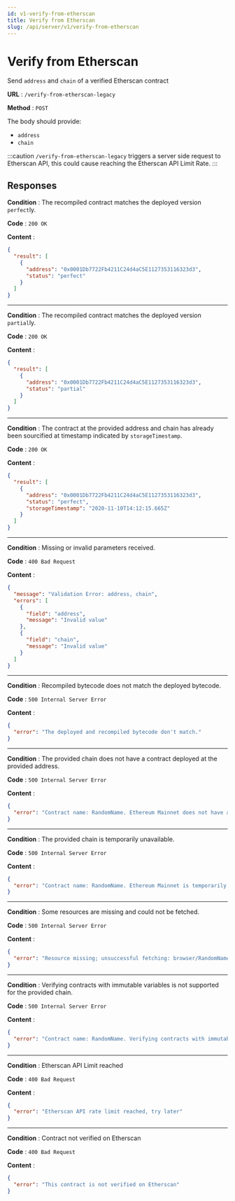 ```yaml
---
id: v1-verify-from-etherscan
title: Verify from Etherscan
slug: /api/server/v1/verify-from-etherscan
---
```



# Verify from Etherscan

Send `address` and `chain` of a verified Etherscan contract

**URL** : `/verify-from-etherscan-legacy`

**Method** : `POST`

The body should provide:
 * `address`
 * `chain`

:::caution
`/verify-from-etherscan-legacy` triggers a server side request to Etherscan API, this could cause reaching the Etherscan API Limit Rate.
:::

## Responses

**Condition** : The recompiled contract matches the deployed version `perfect`ly.

**Code** : `200 OK`

**Content** :

```json
{
  "result": [
    {
      "address": "0x0001Db7722Fb4211C24d4aC5E1127353116323d3",
      "status": "perfect"
    }
  ]
}
```

---
**Condition** : The recompiled contract matches the deployed version `partial`ly.

**Code** : `200 OK`

**Content** :

```json
{
  "result": [
    {
      "address": "0x0001Db7722Fb4211C24d4aC5E1127353116323d3",
      "status": "partial"
    }
  ]
}
```

---
**Condition** : The contract at the provided address and chain has already been sourcified at timestamp indicated by `storageTimestamp`.

**Code** : `200 OK`

**Content** :

```json
{
  "result": [
    {
      "address": "0x0001Db7722Fb4211C24d4aC5E1127353116323d3",
      "status": "perfect",
      "storageTimestamp": "2020-11-10T14:12:15.665Z"
    }
  ]
}
```

---
**Condition** : Missing or invalid parameters received.

**Code** : `400 Bad Request`

**Content** :

```json
{
  "message": "Validation Error: address, chain",
  "errors": [
    {
      "field": "address",
      "message": "Invalid value"
    },
    {
      "field": "chain",
      "message": "Invalid value"
    }
  ]
}
```

---
**Condition** : Recompiled bytecode does not match the deployed bytecode.

**Code** : `500 Internal Server Error`

**Content** :

```json
{
  "error": "The deployed and recompiled bytecode don't match."
}
```

---
**Condition** : The provided chain does not have a contract deployed at the provided address.

**Code** : `500 Internal Server Error`

**Content** :

```json
{
  "error": "Contract name: RandomName. Ethereum Mainnet does not have a contract deployed at 0x7c90F0C9Eb46391c93d0545dDF4658d3B8DF1866."
}
```

---
**Condition** : The provided chain is temporarily unavailable.

**Code** : `500 Internal Server Error`

**Content** :

```json
{
  "error": "Contract name: RandomName. Ethereum Mainnet is temporarily unavailable."
}
```

---
**Condition** : Some resources are missing and could not be fetched.

**Code** : `500 Internal Server Error`

**Content** :

```json
{
  "error": "Resource missing; unsuccessful fetching: browser/RandomName.sol"
}
```

---
**Condition** : Verifying contracts with immutable variables is not supported for the provided chain.

**Code** : `500 Internal Server Error`

**Content** :

```json
{
  "error": "Contract name: RandomName. Verifying contracts with immutable variables is not supported for Ethereum Mainnet."
}
```

---
**Condition** : Etherscan API Limit reached

**Code** : `400 Bad Request`

**Content** :

```json
{
  "error": "Etherscan API rate limit reached, try later"
}
```

---
**Condition** : Contract not verified on Etherscan

**Code** : `400 Bad Request`

**Content** :

```json
{
  "error": "This contract is not verified on Etherscan"
}
```


